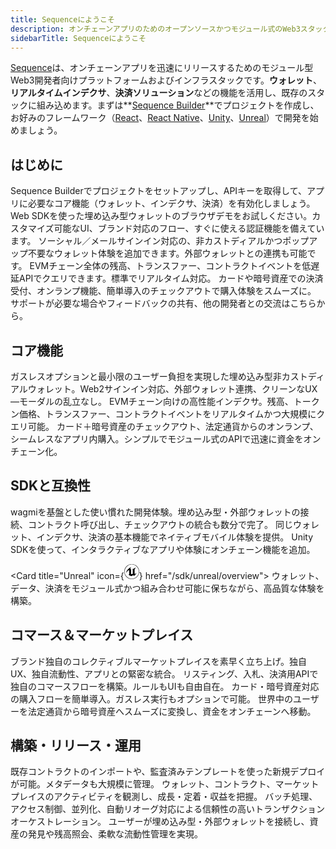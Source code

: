 ```yaml
---
title: Sequenceにようこそ
description: オンチェーンアプリのためのオープンソースかつモジュール式のWeb3スタック
sidebarTitle: Sequenceにようこそ
---
```


[Sequence](https://sequence.xyz/)は、オンチェーンアプリを迅速にリリースするためのモジュール型Web3開発者向けプラットフォームおよびインフラスタックです。**ウォレット**、**リアルタイムインデクサ**、**決済ソリューション**などの機能を活用し、既存のスタックに組み込めます。まずは\*\*[Sequence Builder](https://sequence.build/)\*\*でプロジェクトを作成し、お好みのフレームワーク（[React](/sdk/web/overview)、[React Native](/sdk/mobile)、[Unity](/sdk/unity/overview)、[Unreal](/sdk/unreal/overview)）で開発を始めましょう。

## はじめに

<CardGroup cols={2}>
  <Card title="最初のプロジェクトを作成" icon="folder-plus" href="/solutions/builder/getting-started">
    Sequence Builderでプロジェクトをセットアップし、APIキーを取得して、アプリに必要なコア機能（ウォレット、インデクサ、決済）を有効化しましょう。
  </Card>

  <Card title="埋め込みウォレットデモ" icon="gem" href="https://0xsequence.github.io/kit/?mode=waas">
    Web SDKを使った埋め込み型ウォレットのブラウザデモをお試しください。カスタマイズ可能なUI、ブランド対応のフロー、すぐに使える認証機能を備えています。
  </Card>

  <Card title="クイックスタート：ウォレット" icon="wallet" href="/solutions/wallets/embedded-wallet/overview">
    ソーシャル／メールサインイン対応の、非カストディアルかつポップアップ不要なウォレット体験を追加できます。外部ウォレットとの連携も可能です。
  </Card>

  <Card title="クイックスタート：リアルタイムインデクサ" icon="database" href="/solutions/builder/indexer">
    EVMチェーン全体の残高、トランスファー、コントラクトイベントを低遅延APIでクエリできます。標準でリアルタイム対応。
  </Card>

  <Card title="クイックスタート：決済" icon="cart-shopping" href="/sdk/web/guides/checkout">
    カードや暗号資産での決済受付、オンランプ機能、簡単導入のチェックアウトで購入体験をスムーズに。
  </Card>

  <Card title="コミュニティに参加" icon="discord" href="https://discord.com/invite/sequence">
    サポートが必要な場合やフィードバックの共有、他の開発者との交流はこちらから。
  </Card>
</CardGroup>

## コア機能

<CardGroup cols={3}>
  <Card title="ウォレット" icon="wallet" href="/solutions/wallets/embedded-wallet/overview">
    ガスレスオプションと最小限のユーザー負担を実現した埋め込み型非カストディアルウォレット。Web2サインイン対応、外部ウォレット連携、クリーンなUX—モーダルの乱立なし。
  </Card>

  <Card title="リアルタイムインデクサ" icon="database" href="/solutions/builder/indexer">
    EVMチェーン向けの高性能インデクサ。残高、トークン価格、トランスファー、コントラクトイベントをリアルタイムかつ大規模にクエリ可能。
  </Card>

  <Card title="決済" icon="coins" href="/sdk/web/guides/checkout">
    カード＋暗号資産のチェックアウト、法定通貨からのオンランプ、シームレスなアプリ内購入。シンプルでモジュール式のAPIで迅速に資金をオンチェーン化。
  </Card>
</CardGroup>

## SDKと互換性

<CardGroup cols={4}>
  <Card title="Web SDK" icon="code" href="/sdk/web/overview">
    wagmiを基盤とした使い慣れた開発体験。埋め込み型・外部ウォレットの接続、コントラクト呼び出し、チェックアウトの統合も数分で完了。
  </Card>

  <Card title="React Native" icon="mobile" href="/sdk/mobile">
    同じウォレット、インデクサ、決済の基本機能でネイティブモバイル体験を提供。
  </Card>

  <Card title="Unity" icon="unity" href="/sdk/unity/overview">
    Unity SDKを使って、インタラクティブなアプリや体験にオンチェーン機能を追加。
  </Card>

  <Card title="Unreal" icon={<svg width="24" height="24" viewBox="0 0 32 32" xmlns="http://www.w3.org/2000/svg"><path d="M16 0c-8.766 0-15.865 7.161-15.865 16s7.099 16 15.865 16c8.76 0 15.865-7.161 15.865-16s-7.104-16-15.87-16zM16 0.703c4.047 0 7.859 1.594 10.724 4.479 2.859 2.875 4.453 6.766 4.443 10.818 0 4.083-1.578 7.927-4.443 10.818-2.828 2.87-6.693 4.484-10.724 4.479-4.031 0.005-7.896-1.609-10.724-4.479-2.859-2.875-4.458-6.766-4.448-10.818 0-4.083 1.583-7.927 4.443-10.818 2.828-2.875 6.698-4.49 10.729-4.479zM15.203 6.333c-2.583 0.693-4.974 2.021-8.161 5.677s-2.583 6.677-2.583 6.677c0 0 0.88-2.078 2.995-4.266 1.005-1.036 1.75-1.385 2.266-1.385 0.458-0.026 0.844 0.344 0.844 0.802v7.422c0 0.734-0.474 0.896-0.911 0.885-0.37-0.005-0.714-0.135-0.714-0.135 2.172 3.156 7.37 3.599 7.37 3.599l2.281-2.438 0.052 0.047 2.089 1.781c3.823-2.271 5.667-6.479 5.667-6.479-1.708 1.802-2.792 2.224-3.438 2.224-0.573-0.005-0.797-0.339-0.797-0.339-0.031-0.156-0.083-2.417-0.104-4.677-0.021-2.339 0-4.682 0.115-4.688 0.661-1.24 2.766-3.74 2.766-3.74-3.932 0.776-6.073 3.354-6.073 3.354-0.635-0.5-1.927-0.417-1.927-0.417 0.604 0.333 1.208 1.302 1.208 2.104v7.896c0 0-1.318 1.161-2.333 1.161-0.604 0-0.974-0.328-1.177-0.599-0.078-0.104-0.146-0.219-0.198-0.344v-9.75c-0.141 0.104-0.313 0.161-0.484 0.167-0.219 0-0.443-0.109-0.594-0.427-0.115-0.24-0.188-0.599-0.188-1.125 0-1.797 2.031-2.99 2.031-2.99z"/></svg>} href="/sdk/unreal/overview">
    ウォレット、データ、決済をモジュール式かつ組み合わせ可能に保ちながら、高品質な体験を構築。
  </Card>
</CardGroup>

## コマース＆マーケットプレイス

<CardGroup cols={2}>
  <Card title="ホワイトラベルマーケットプレイス" icon="store" href="/solutions/marketplaces/white-label-marketplace/overview">
    ブランド独自のコレクティブルマーケットプレイスを素早く立ち上げ。独自UX、独自流動性、アプリとの緊密な統合。
  </Card>

  <Card title="マーケットプレイスAPI" icon="folder-plus" href="/solutions/marketplaces/custom-marketplace/overview">
    リスティング、入札、決済用APIで独自のコマースフローを構築。ルールもUIも自由自在。
  </Card>

  <Card title="チェックアウト" icon="cart-shopping" href="/sdk/web/guides/checkout">
    カード・暗号資産対応の購入フローを簡単導入。ガスレス実行もオプションで可能。
  </Card>

  <Card title="法定通貨オンランプ" icon="arrows-rotate" href="/sdk/web/guides/on-ramp">
    世界中のユーザーを法定通貨から暗号資産へスムーズに変換し、資金をオンチェーンへ移動。
  </Card>
</CardGroup>

## 構築・リリース・運用

<CardGroup cols={2}>
  <Card title="コントラクト＆コレクティブル" icon="gem" href="/solutions/collectibles/contracts/deploy-an-item-collection">
    既存コントラクトのインポートや、監査済みテンプレートを使った新規デプロイが可能。メタデータも大規模に管理。
  </Card>

  <Card title="Analytics" icon="chart-line" href="/solutions/builder/analytics">
    ウォレット、コントラクト、マーケットプレイスのアクティビティを観測し、成長・定着・収益を把握。
  </Card>

  <Card title="Sidekick（トランザクションAPI）" icon="coins" href="/solutions/sidekick/overview">
    バッチ処理、アクセス制御、並列化、自動リオーグ対応による信頼性の高いトランザクションオーケストレーション。
  </Card>

  <Card title="ウォレット連携" icon="link" href="/sdk/web/overview">
    ユーザーが埋め込み型・外部ウォレットを接続し、資産の発見や残高照会、柔軟な流動性管理を実現。
  </Card>
</CardGroup>